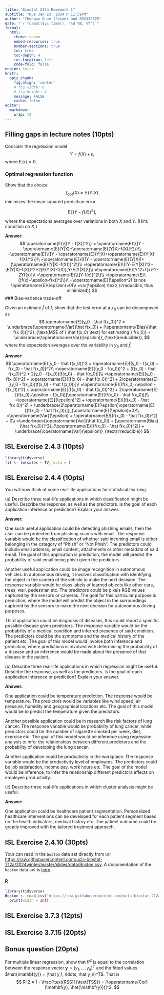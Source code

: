 ---
title: "Biostat 212a Homework 1"
subtitle: "Due Jan 23, 2024 @ 11:59PM"
author: "Chengwu Duan (Jason) and 606332825"
date: "`r format(Sys.time(), '%d %B, %Y')`"
format:
  html:
    theme: cosmo
    embed-resources: true
    number-sections: true
    toc: true
    toc-depth: 4
    toc-location: left
    code-fold: false
engine: knitr
knitr:
  opts_chunk: 
    fig.align: 'center'
    # fig.width: 6
    # fig.height: 4
    message: FALSE
    cache: false
editor: 
  markdown: 
    wrap: 72
---

## Filling gaps in lecture notes (10pts)

Consider the regression model $$
Y = f(X) + \epsilon,
$$ where $\operatorname{E}(\epsilon) = 0$.

### Optimal regression function

Show that the choice $$
f_{\text{opt}}(X) = \operatorname{E}(Y | X)
$$ minimizes the mean squared prediction error

$$
\operatorname{E}[(Y - f(X))^2],
$$

where the expectations averages over variations in both $X$ and $Y$.
(Hint: condition on $X$.)

**Answer:** $$
\operatorname{E}\{[Y - f(X)]^2\} = \operatorname{E}\{[Y - \operatorname{E}(Y|X)+\operatorname{E}(Y|X)-f(X)]^2\}\\
=\operatorname{E}\{[Y - \operatorname{E}(Y|X)+\operatorname{E}(Y|X)-f(X)]^2\}\\
=\operatorname{E}\{[(Y - \operatorname{E}(Y|X))+(\operatorname{E}(Y|X)-f(X))]^2\}\\
=\operatorname{E}\{[Y-E(Y|X)]^2+[E(Y|X)-f(X)]^2+2[E(Y|X)-f(X)][Y-E(Y|X)]\}\\
=\operatorname{E}[Y^2+f(x)^2-2Yf(x)]\\
=\operatorname{E}\{[Y-f(x)]^2\}\\
=\operatorname{E}\{[f(x)+\epsilon-f(x)]^2\}\\
=\operatorname{E}(\epsilon^2) (since \operatorname{E}(\epsilon)=0)\\
=var(\epsilon) \text{ (irreducible, thus minimized)}
$$ \### Bias-variance trade-off

Given an estimate $\hat f$ of $f$, show that the test error at a $x_0$
can be decomposed as $$
\operatorname{E}[y_0 - \hat f(x_0)]^2 = \underbrace{\operatorname{Var}(\hat f(x_0)) + [\operatorname{Bias}(\hat f(x_0))]^2}_{\text{MSE of } \hat f(x_0) \text{ for estimating } f(x_0)} + \underbrace{\operatorname{Var}(\epsilon)}_{\text{irreducible}},
$$ where the expectation averages over the variability in $y_0$ and $\hat f$.

**Answer:** $$
\operatorname{E}[y_0 - \hat f(x_0)]^2 = \operatorname{E}[(y_0 - f(x_0) + f(x_0) - \hat f(x_0)]^2\\
=\operatorname{E}[(y_0 - f(x_0))^2 + (f(x_0) - \hat f(x_0))^2 + 2(y_0 - f(x_0))(f(x_0) - \hat f(x_0))]\\
=\operatorname{E}[(y_0 - f(x_0))^2] + \operatorname{E}[(f(x_0) - \hat f(x_0))^2] + 2\operatorname{E}[(y_0 - f(x_0))(f(x_0) - \hat f(x_0))]\\
=\operatorname{E}[(f(x_0)+\epsilon - f(x_0))^2] + \operatorname{E}[(f(x_0) - \hat f(x_0))^2] + 2\operatorname{E}[(f(x_0)+\epsilon - f(x_0))]\operatorname{E}[(f(x_0) - \hat f(x_0))]\\
=\operatorname{E}[(\epsilon)^2] + \operatorname{E}[(f(x_0) - \hat f(x_0))^2] + \underbrace{2\operatorname{E}[\epsilon]\operatorname{E}[(f(x_0) - \hat f(x_0))]}_{\operatorname{E}(\epsilon)=0}\\
=\operatorname{Var}(\epsilon) + \operatorname{E}[(f(x_0) - \hat f(x_0))^2] + 0\\
=\underbrace{\operatorname{Var}(\hat f(x_0)) + [\operatorname{Bias}(\hat f(x_0))]^2}_{\operatorname{E}[(f(x_0) - \hat f(x_0))^2]} + \underbrace{\operatorname{Var}(\epsilon)}_{\text{irreducible}}
$$

## ISL Exercise 2.4.3 (10pts)

```{r, eval = F}
library(tidyverse)
fit <- lm(sales ~ TV, data = )
```

## ISL Exercise 2.4.4 (10pts)

You will now think of some real-life applications for statistical
learning.

\(a\) Describe three real-life applications in which classification
might be useful. Describe the response, as well as the predictors. Is
the goal of each application inference or prediction? Explain your
answer.

**Answer:**

One such useful application could be detecting phishing emails, then the
user can be protected from phishing scams with email. The response
variable would be the classification of whether said incoming email is
either belonging in the category of "Phish" or "Not Phish". The
predictors could include email address, email content, attachments or
other metadata of said email. The goal of this application is
prediction, the model will predict the probability of said email being
phish given the predictors.

Another useful application could be image recognition in autonomous
vehicles. In autonomous driving, it involves classification with
identifying the object in the camera of the vehicle to make the next
decision. The response variable would be class labels of learned objects
like other cars, trees, wall, pedestrian etc. The predictors could be
pixels RGB values captured by the sensors or cameras. The goal for this
particular purpose is prediction, where the model will predict the
object in the surroundings captured by the sensors to make the next
decision for autonomous driving purposes.

Third application could be diagnosis of diseases, this could report a
specific possible disease given predictors. The response variable would
be the probability of a medical condition and inferred presence of said
condition. The predictors could be the symptoms and the medical history
of the patient etc. The goal of this model would involve both inference
and prediction, where predictions is involved with determining the
probability of a disease and an inference would be made about the
presence of that disease in the patient.

\(b\) Describe three real-life applications in which regression might be
useful. Describe the response, as well as the predictors. Is the goal of
each application inference or prediction? Explain your answer.

**Answer:**

One application could be temperature prediction. The response would be
temperature. The predictors would be variables like wind speed, air
pressure, humidity and geographical locations etc. The goal of this
model would be to predict the temperature given the predictors.

Another possible application could be in research like risk factors of
lung cancer. The response variable would be probability of lung cancer,
while predictors could be the number of cigarette smoked per week, diet,
exercise etc. The goal of this model would be inference using regression
analysis to infer the relationships between different predictors and the
probability of developing the lung cancer.

Another application could be productivity in the workplace. The response
variable would be the productivity level of employees. The predictors
could be job satisfaction, income pay, work hours etc. The goal of the
model would be inference, to infer the relationship different predictors
effects on employee productivity.

\(c\) Describe three real-life applications in which cluster analysis
might be useful.

**Answer:**

One application could be healthcare patient segmentation. Personalized
healthcare interventions can be developed for each patient segment based
on the health indicators, medical history etc. The patient outcome could
be greatly improved with the tailored treatment approach.

## ISL Exercise 2.4.10 (30pts)

Your can read in the `boston` data set directly from url
<https://raw.githubusercontent.com/ucla-biostat-212a/2024winter/master/slides/data/Boston.csv>.
A documentation of the `boston` data set is
[here](https://www.rdocumentation.org/packages/ISLR2/versions/1.3-2/topics/Boston).

#### R

```{r, evalue = T}
library(tidyverse)
Boston <- read_csv("https://raw.githubusercontent.com/ucla-biostat-212a/2024winter/master/slides/data/Boston.csv", col_select = -1) %>% 
  print(width = Inf)
```

## ISL Exercise 3.7.3 (12pts)

## ISL Exercise 3.7.15 (20pts)

## Bonus question (20pts)

For multiple linear regression, show that $R^2$ is equal to the
correlation between the response vector
$\mathbf{y} = (y_1, \ldots, y_n)^T$ and the fitted values
$\hat{\mathbf{y}} = (\hat y_1, \ldots, \hat y_n)^T$. That is $$
R^2 = 1 - \frac{\text{RSS}}{\text{TSS}} = [\operatorname{Cor}(\mathbf{y}, \hat{\mathbf{y}})]^2.
$$
